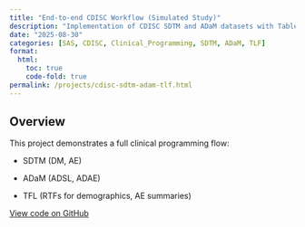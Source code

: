 ```yaml
---
title: "End-to-end CDISC Workflow (Simulated Study)"
description: "Implementation of CDISC SDTM and ADaM datasets with Tables, Listings, and Figures (TLF) for a mock clinical study, following regulatory standards."
date: "2025-08-30"
categories: [SAS, CDISC, Clinical_Programming, SDTM, ADaM, TLF]
format:
  html:
    toc: true
    code-fold: true
permalink: /projects/cdisc-sdtm-adam-tlf.html
---
```


## Overview

:::{.callout-note title="Overview"}

This project demonstrates a full clinical programming flow:

-   SDTM (DM, AE)

-   ADaM (ADSL, ADAE)

-   TFL (RTFs for demographics, AE summaries)

:::

[View code on GitHub](https://github.com/Ousmanerabi/clinical-trials-programming-portfolio/tree/main/02_SDTM)
